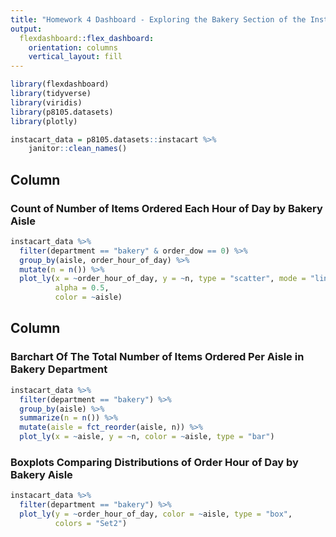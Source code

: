 ```yaml
---
title: "Homework 4 Dashboard - Exploring the Bakery Section of the Instacart Dataset"
output: 
  flexdashboard::flex_dashboard:
    orientation: columns
    vertical_layout: fill
---
```


```r
library(flexdashboard)
library(tidyverse)
library(viridis)
library(p8105.datasets)
library(plotly)

```

```r
instacart_data = p8105.datasets::instacart %>% 
    janitor::clean_names()
```

Column {data-width=600}
-----------------------------------------------------------------------

### Count of Number of Items Ordered Each Hour of Day by Bakery Aisle

```r
instacart_data %>%
  filter(department == "bakery" & order_dow == 0) %>% 
  group_by(aisle, order_hour_of_day) %>% 
  mutate(n = n()) %>% 
  plot_ly(x = ~order_hour_of_day, y = ~n, type = "scatter", mode = "line",
          alpha = 0.5, 
          color = ~aisle)
```

Column {data-width=400}
-----------------------------------------------------------------------

### Barchart Of The Total Number of Items Ordered Per Aisle in Bakery Department 

```r
instacart_data %>%
  filter(department == "bakery") %>% 
  group_by(aisle) %>% 
  summarize(n = n()) %>%
  mutate(aisle = fct_reorder(aisle, n)) %>% 
  plot_ly(x = ~aisle, y = ~n, color = ~aisle, type = "bar")
```

### Boxplots Comparing Distributions of Order Hour of Day by Bakery Aisle

```r
instacart_data %>%
  filter(department == "bakery") %>% 
  plot_ly(y = ~order_hour_of_day, color = ~aisle, type = "box",
          colors = "Set2")

```

